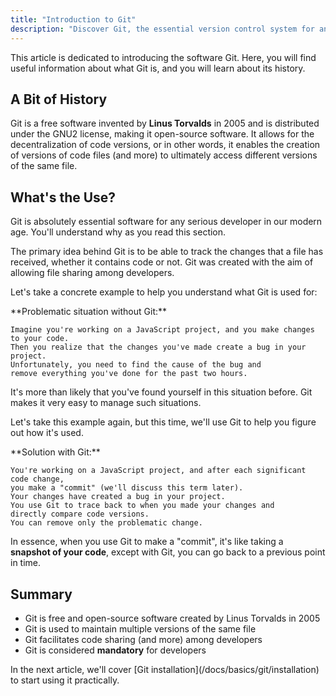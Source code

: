```yaml
---
title: "Introduction to Git"
description: "Discover Git, the essential version control system for any developer. Learn its history, uses, and why it's indispensable."
---
```


This article is dedicated to introducing the software Git. Here, you will find useful information about what Git is, and you will learn about its history.

## A Bit of History

Git is a free software invented by **Linus Torvalds** in 2005 and is distributed under the GNU2 license, making it open-source software. It allows for the decentralization of code versions, or in other words, it enables the creation of versions of code files (and more) to ultimately access different versions of the same file.

## What's the Use?

Git is absolutely essential software for any serious developer in our modern age. You'll understand why as you read this section.

The primary idea behind Git is to be able to track the changes that a file has received, whether it contains code or not. Git was created with the aim of allowing file sharing among developers.

Let's take a concrete example to help you understand what Git is used for:

<Note type="warning">
**Problematic situation without Git:**

```text
Imagine you're working on a JavaScript project, and you make changes to your code.
Then you realize that the changes you've made create a bug in your project.
Unfortunately, you need to find the cause of the bug and
remove everything you've done for the past two hours.
```
</Note>

It's more than likely that you've found yourself in this situation before. Git makes it very easy to manage such situations.

Let's take this example again, but this time, we'll use Git to help you figure out how it's used.

<Note type="success">
**Solution with Git:**

```text
You're working on a JavaScript project, and after each significant code change,
you make a "commit" (we'll discuss this term later).
Your changes have created a bug in your project.
You use Git to trace back to when you made your changes and
directly compare code versions.
You can remove only the problematic change.
```
</Note>

In essence, when you use Git to make a "commit", it's like taking a **snapshot of your code**, except with Git, you can go back to a previous point in time.

## Summary

- Git is free and open-source software created by Linus Torvalds in 2005
- Git is used to maintain multiple versions of the same file
- Git facilitates code sharing (and more) among developers
- Git is considered **mandatory** for developers

<Note>
In the next article, we'll cover [Git installation](/docs/basics/git/installation) to start using it practically.
</Note>